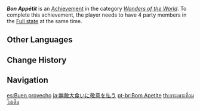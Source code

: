 {{Achievement Infobox
|id           = 82040
|order id     = 2040
|category     = Wonders of the World
|description  = Have 4 party members in the [[Food#Full State|Full state]] at the same time.
|requirements = 
|primogems    = 10
|tracking     = 
|hidden       = 1
|topic        = 
|type         = Exploration
}}
'''''Bon Appétit''''' is an [[Achievement]] in the category ''[[Wonders of the World]]''. To complete this achievement, the player needs to have 4 party members in the [[Food#Full State|Full state]] at the same time.
<!--
==Trivia==

==Video Guides==
{{EVT
|video1   = 
|caption1 = 
}}
-->
==Other Languages==
{{Other Languages
|en      = Bon Appétit
|zhs     = 向无敌大胃王致敬
|zhs_rm  = Xiàng Wúdí Dàwèiwáng Zhìjìng
|zht     = 向無敵大胃王致敬
|zht_rm  = Xiàng Wúdí Dàwèiwáng Zhìjìng
|zh_tl   = 
|ja      = 無敵大食いに敬意を払う
|ja_rm   = Muteki Oogui ni Kei'i wo Harau
|ja_tl   = Paying Respect to the Unbeatable Big Eater
|ko      = 무적의 대식가에게 경의를
|ko_rm   = Mujeoge Daesikkaege Gyeong'uireul
|ko_tl   = Paying Respect to the Invincible Glutton
|es      = Buen provecho
|es_tl   = Bon Appétit
|fr      = Bon appétit
|fr_tl   = Bon Appétit
|ru      = Приятного аппетита
|ru_tl   = Bon Appétit
|th      = กระเพาะที่ถมไม่เต็ม
|th_rm   = 
|th_tl   = 
|vi      = Tỏ lòng thành kính với vua ăn nhiều
|vi_tl   = 
|de      = Ein Lob an den Bauch
|de_tl   = A Compliment to the Stomach
|id      = Bon Appétit
|pt      = Bom Apetite
|pt_tl   = 
|tr      = Afiyet Olsun
|tr_tl   = Bon Appétit
|it      = Buon appetito
|it_tl   = 
}}

==Change History==
{{Change History|1.0}}
<!--
==References==
{{Reflist}}
-->
==Navigation==
{{Achievement Navbox|Wonders of the World|Exploration}}

[[es:Buen provecho]]
[[ja:無敵大食いに敬意を払う]]
[[pt-br:Bom Apetite]]
[[th:กระเพาะที่ถมไม่เต็ม]]